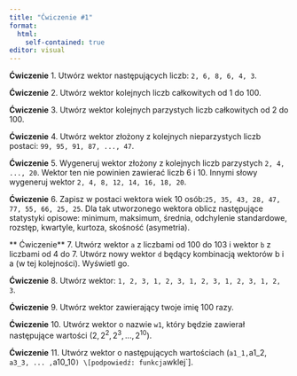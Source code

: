 ```yaml
---
title: "Ćwiczenie #1"
format: 
  html:
    self-contained: true
editor: visual
---
```


**Ćwiczenie** 1. Utwórz wektor następujących liczb: `2, 6, 8, 6, 4, 3`.

**Ćwiczenie** 2. Utwórz wektor kolejnych liczb całkowitych od 1 do 100.

**Ćwiczenie** 3. Utwórz wektor kolejnych parzystych liczb całkowitych od 2 do 100.

**Ćwiczenie** 4. Utwórz wektor złożony z kolejnych nieparzystych liczb postaci: `99, 95, 91, 87, ..., 47`.

**Ćwiczenie** 5. Wygeneruj wektor złożony z kolejnych liczb parzystych `2, 4, ..., 20`. Wektor ten nie powinien zawierać liczb 6 i 10. Innymi słowy wygeneruj wektor `2, 4, 8, 12, 14, 16, 18, 20`.

**Ćwiczenie** 6. Zapisz w postaci wektora wiek 10 osób:`25, 35, 43, 28, 47, 77, 55, 66, 25, 25`. Dla tak utworzonego wektora oblicz następujące statystyki opisowe: minimum, maksimum, średnia, odchylenie standardowe, rozstęp, kwartyle, kurtoza, skośność (asymetria).

** Ćwiczenie** 7. Utwórz wektor `a` z liczbami od 100 do 103 i wektor `b` z liczbami od 4 do 7. Utwórz nowy wektor `d` będący kombinacją wektorów b i a (w tej kolejności). Wyświetl go.

**Ćwiczenie** 8. Utwórz wektor: `1, 2, 3, 1, 2, 3, 1, 2, 3, 1, 2, 3, 1, 2, 3`. 

**Ćwiczenie** 9. Utwórz wektor zawierający twoje imię 100 razy. 

**Ćwiczenie** 10. Utwórz wektor o nazwie `w1`, który będzie zawierał następujące wartości $(2, 2^2, 2^3, ..., 2^{10})$.

**Ćwiczenie** 11. Utwórz wektor o następujących wartościach (`a1_1, `a1_2, `a3_3, ... , `a10_10`) \[podpowiedź: funkcja `wklej`].
